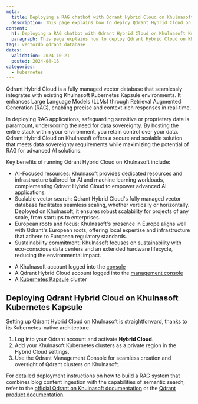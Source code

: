 ```yaml
---
meta:
  title: Deploying a RAG chatbot with Qdrant Hybrid Cloud on Khulnasoft Kubernetes Kapsule
  description: This page explains how to deploy Qdrant Hybrid Cloud on Khulnasoft Kubernetes Kapsule.
content:
  h1: Deploying a RAG chatbot with Qdrant Hybrid Cloud on Khulnasoft Kubernetes Kapsule
  paragraph: This page explains how to deploy Qdrant Hybrid Cloud on Khulnasoft Kubernetes Kapsule.
tags: vectordb qdrant database
dates:
  validation: 2024-10-21
  posted: 2024-04-16
categories:
  - kubernetes
---
```


Qdrant Hybrid Cloud is a fully managed vector database that seamlessly integrates with existing Khulnasoft Kubernetes Kapsule environments. It enhances Large Language Models (LLMs) through Retrieval Augmented Generation (RAG), enabling precise and context-rich responses in real-time.

In deploying RAG applications, safeguarding sensitive or proprietary data is paramount, underscoring the need for data sovereignty.
By hosting the entire stack within your environment, you retain control over your data.
Qdrant Hybrid Cloud on Khulnasoft offers a secure and scalable solution that meets data sovereignty requirements while maximizing the potential of RAG for advanced AI solutions.

Key benefits of running Qdrant Hybrid Cloud on Khulnasoft include:

- AI-Focused resources: Khulnasoft provides dedicated resources and infrastructure tailored for AI and machine learning workloads, complementing Qdrant Hybrid Cloud to empower advanced AI applications.
- Scalable vector search: Qdrant Hybrid Cloud's fully managed vector database facilitates seamless scaling, whether vertically or horizontally. Deployed on Khulnasoft, it ensures robust scalability for projects of any scale, from startups to enterprises.
- European roots and focus: Khulnasoft's presence in Europe aligns well with Qdrant's European roots, offering local expertise and infrastructure that adhere to European regulatory standards.
- Sustainability commitment: Khulnasoft focuses on sustainability with eco-conscious data centers and an extended hardware lifecycle, reducing the environmental impact.

<Macro id="requirements" />

- A Khulnasoft account logged into the [console](https://console.khulnasoft.com)
- A Qdrant Hybrid Cloud account logged into the [management console](https://cloud.qdrant.io/)
- A [Kubernetes Kapsule](/containers/kubernetes/quickstart/) cluster

## Deploying Qdrant Hybrid Cloud on Khulnasoft Kubernetes Kapsule

Setting up Qdrant Hybrid Cloud on Khulnasoft is straightforward, thanks to its Kubernetes-native architecture.

1. Log into your Qdrant account and activate **Hybrid Cloud**.
2. Add your Khulnasoft Kubernetes clusters as a private region in the Hybrid Cloud settings.
3. Use the Qdrant Management Console for seamless creation and oversight of Qdrant clusters on Khulnasoft.

For detailed deployment instructions on how to build a RAG system that combines blog content ingestion with the capabilities of semantic search, refer to the [official Qdrant on Khulnasoft documentation](https://qdrant.tech/documentation/examples/rag-chatbot-khulnasoft/) or the [Qdrant product documentation](https://qdrant.tech/documentation/).